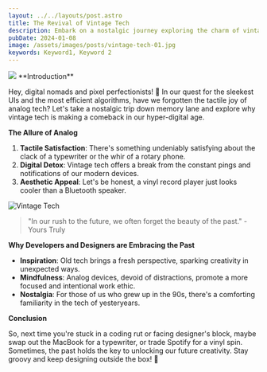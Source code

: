 ```yaml
---
layout: ../../layouts/post.astro
title: The Revival of Vintage Tech
description: Embark on a nostalgic journey exploring the charm of vintage tech and its unexpected resurgence among modern developers and designers.
pubDate: 2024-01-08
image: /assets/images/posts/vintage-tech-01.jpg
keywords: Keyword1, Keyword 2
---
```

<img src={frontmatter.image}/>
**Introduction**

Hey, digital nomads and pixel perfectionists! 🌌 In our quest for the sleekest UIs and the most efficient algorithms, have we forgotten the tactile joy of analog tech? Let's take a nostalgic trip down memory lane and explore why vintage tech is making a comeback in our hyper-digital age.

**The Allure of Analog**

1. **Tactile Satisfaction**: There's something undeniably satisfying about the clack of a typewriter or the whir of a rotary phone.
2. **Digital Detox**: Vintage tech offers a break from the constant pings and notifications of our modern devices.
3. **Aesthetic Appeal**: Let's be honest, a vinyl record player just looks cooler than a Bluetooth speaker.

![Vintage Tech](/assets/images/posts/vintage-tech-02.jpg)

> "In our rush to the future, we often forget the beauty of the past." - Yours Truly

**Why Developers and Designers are Embracing the Past**

- **Inspiration**: Old tech brings a fresh perspective, sparking creativity in unexpected ways.
- **Mindfulness**: Analog devices, devoid of distractions, promote a more focused and intentional work ethic.
- **Nostalgia**: For those of us who grew up in the 90s, there's a comforting familiarity in the tech of yesteryears.

**Conclusion**

So, next time you're stuck in a coding rut or facing designer's block, maybe swap out the MacBook for a typewriter, or trade Spotify for a vinyl spin. Sometimes, the past holds the key to unlocking our future creativity. Stay groovy and keep designing outside the box! 🚀